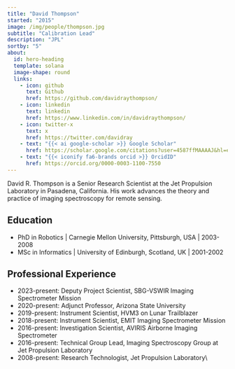 ```yaml
---
title: "David Thompson"
started: "2015"
image: /img/people/thompson.jpg
subtitle: "Calibration Lead"
description: "JPL"
sortby: "5"
about:
  id: hero-heading
  template: solana
  image-shape: round
  links:
    - icon: github
      text: Github
      href: https://github.com/davidraythompson/
    - icon: linkedin
      text: linkedin
      href: https://www.linkedin.com/in/davidraythompson/
    - icon: twitter-x
      text: x
      href: https://twitter.com/davidray
    - text: "{{< ai google-scholar >}} Google Scholar"
      href: https://scholar.google.com/citations?user=4587ffMAAAAJ&hl=en 
    - text: "{{< iconify fa6-brands orcid >}} OrcidID"
      href: https://orcid.org/0000-0003-1100-7550
---
```


David R. Thompson is a Senior Research Scientist at the Jet Propulsion Laboratory in Pasadena, California.  His work advances the theory and practice of imaging spectroscopy for remote sensing.

## Education

- [PhD in Robotics]{.fw-bold} | Carnegie Mellon University, Pittsburgh, USA | 2003-2008
- [MSc in Informatics]{.fw-bold} | University of Edinburgh, Scotland, UK  | 2001-2002  

## Professional Experience

- [2023-present:]{.fw-bold} Deputy Project Scientist, SBG-VSWIR Imaging Spectrometer Mission
- [2020-present:]{.fw-bold} Adjunct Professor, Arizona State University
- [2019-present:]{.fw-bold} Instrument Scientist, HVM3 on Lunar Trailblazer
- [2018-present:]{.fw-bold} Instrument Scientist, EMIT Imaging Spectrometer Mission
- [2016-present:]{.fw-bold} Investigation Scientist, AVIRIS Airborne Imaging Spectrometer
- [2016-present:]{.fw-bold} Technical Group Lead, Imaging Spectroscopy Group at Jet Propulsion Laboratory
- [2008-present:]{.fw-bold} Research Technologist, Jet Propulsion Laboratory\\
